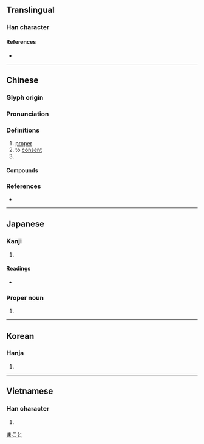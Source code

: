 {{character info/new}}
==Translingual==

===Han character===
{{Han char|rn=10|rad=儿|as=02|sn=4|four=23210|canj=IHU|ids=⿱厶儿}}

====References====
* {{Han ref|kx=0123.030|dkj=01338|dj=0258.010|hdz=10265.030|uh=5141|ud=20801|bh=A4B9|bd=42169}}

----

==Chinese==
{{zh-forms}}

===Glyph origin===
{{Han etym}}

===Pronunciation===
{{zh-pron
|m=yǔn
|c=jyun4,wan5
|c-t=vun4
|mn=qz,tp,xm:ún/kh,zz:ín
|mn-t=rung2
|mc=y
|oc=y
|cat=v
|w=2yn
}}

===Definitions===
{{zh-hanzi}}

# [[proper]]
# to [[consent]]
# {{surname|lang=zh}}

====Compounds====
{{zh-der|不允|中允|依允|俞允|俯允|允准|允執其中|允執厥中|允婚|允從|允承|允文允武|允洽|允當|允許|允諾|公允|平允|慨允|慨然允諾|慨然應允|應允|明允|滿口應允|祝允明|答允|葷允|虞允文|面允}}

===References===
* {{R:yue:Hanzi}}

----

==Japanese==

===Kanji===
{{ja-kanji|grade=|rs=儿02}}

# {{defn|lang=ja|sort=儿02}}

====Readings====
* {{ja-readings|on=[[いん]] (in)|kun=[[まこと]] (makoto), [[ゆるす]] (yurusu), [[じょう]] (jou)}}

===Proper noun===
{{ja-pos|proper|まこと}}

# {{given name|male|lang=ja}}

[[Category:Japanese male given names|まこと]]

----

==Korean==

===Hanja===
{{ko-hanja|hangeul=윤|rv=yun|mr=yun}}

# {{defn|lang=ko|sort=儿02}}

----

==Vietnamese==

===Han character===
{{vi-hantu|[[doãn]], [[duẫn]]|rs=儿02}}

# {{defn|lang=vi|sort=儿02}}